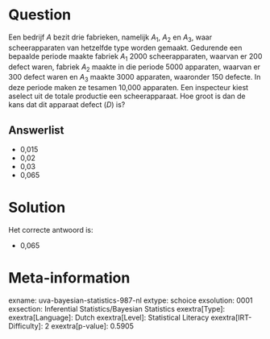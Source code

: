 Question
========

Een bedrijf *A* bezit drie fabrieken, namelijk *A*~1~, *A*~2~ en *A*~3~,
waar scheerapparaten van hetzelfde type worden gemaakt. Gedurende een
bepaalde periode maakte fabriek *A*~1~ 2000 scheerapparaten, waarvan er
200 defect waren, fabriek *A*~2~ maakte in die periode 5000 apparaten,
waarvan er 300 defect waren en *A*~3~ maakte 3000 apparaten, waaronder
150 defecte. In deze periode maken ze tesamen 10,000 apparaten. Een
inspecteur kiest aselect uit de totale productie een scheerapparaat. Hoe
groot is dan de kans dat dit apparaat defect (*D*) is?

Answerlist
----------

* 0,015
* 0,02
* 0,03
* 0,065

Solution
========

Het correcte antwoord is: 

* 0,065

Meta-information
================
exname: uva-bayesian-statistics-987-nl
extype: schoice
exsolution: 0001
exsection: Inferential Statistics/Bayesian Statistics
exextra[Type]: 
exextra[Language]: Dutch
exextra[Level]: Statistical Literacy
exextra[IRT-Difficulty]: 2
exextra[p-value]: 0.5905
